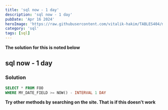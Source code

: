 ```yaml
---
title: 'sql now - 1 day'
description: 'sql now - 1 day'
pubDate: 'Apr 16 2024'
heroImage: 'https://raw.githubusercontent.com/vitalik-hakim/TABLES404/main/error_b/sql.png'
category: 'sql'
tags: [sql]
---
```


**The solution for this is noted below**

## sql now - 1 day

### Solution

```sql
SELECT * FROM FOO
WHERE MY_DATE_FIELD >= NOW() - INTERVAL 1 DAY
```

**Try other methods by searching on the site. That is if this doesn't work**
